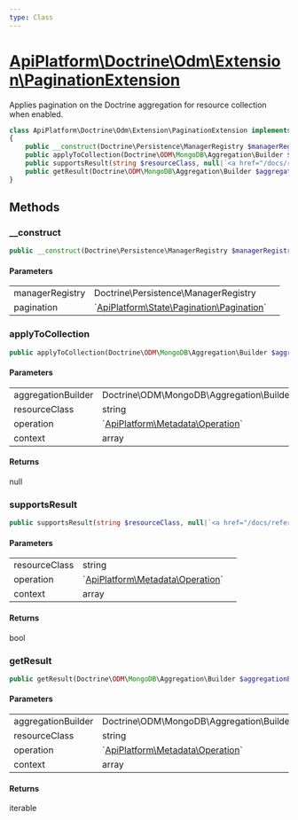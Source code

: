 ```yaml
---
type: Class
---
```


# [ApiPlatform\Doctrine\Odm\Extension\PaginationExtension](/docs/reference/Doctrine/Odm/Extension/PaginationExtension)

Applies pagination on the Doctrine aggregation for resource collection when enabled.


```php
class ApiPlatform\Doctrine\Odm\Extension\PaginationExtension implements `<a href="/docs/reference/Doctrine/Odm/Extension/AggregationResultCollectionExtensionInterface">ApiPlatform\Doctrine\Odm\Extension\AggregationResultCollectionExtensionInterface</a>`, `<a href="/docs/reference/Doctrine/Odm/Extension/AggregationCollectionExtensionInterface">ApiPlatform\Doctrine\Odm\Extension\AggregationCollectionExtensionInterface</a>`
{
    public __construct(Doctrine\Persistence\ManagerRegistry $managerRegistry, `<a href="/docs/reference/State/Pagination/Pagination">ApiPlatform\State\Pagination\Pagination</a>` $pagination)
    public applyToCollection(Doctrine\ODM\MongoDB\Aggregation\Builder $aggregationBuilder, string $resourceClass, null|`<a href="/docs/reference/Metadata/Operation">ApiPlatform\Metadata\Operation</a>` $operation, array $context): null
    public supportsResult(string $resourceClass, null|`<a href="/docs/reference/Metadata/Operation">ApiPlatform\Metadata\Operation</a>` $operation, array $context): bool
    public getResult(Doctrine\ODM\MongoDB\Aggregation\Builder $aggregationBuilder, string $resourceClass, null|`<a href="/docs/reference/Metadata/Operation">ApiPlatform\Metadata\Operation</a>` $operation, array $context): iterable
}
```
## Methods

### __construct



```php
public __construct(Doctrine\Persistence\ManagerRegistry $managerRegistry, `<a href="/docs/reference/State/Pagination/Pagination">ApiPlatform\State\Pagination\Pagination</a>` $pagination)
```

#### Parameters

<table><tbody>
<tr><td>managerRegistry</td><td>Doctrine\Persistence\ManagerRegistry</td><td></td></tr><tr><td>pagination</td><td>`<a href="/docs/reference/State/Pagination/Pagination">ApiPlatform\State\Pagination\Pagination</a>`</td><td></td></tr>
</tbody>
</table>

### applyToCollection



```php
public applyToCollection(Doctrine\ODM\MongoDB\Aggregation\Builder $aggregationBuilder, string $resourceClass, null|`<a href="/docs/reference/Metadata/Operation">ApiPlatform\Metadata\Operation</a>` $operation, array $context): null
```

#### Parameters

<table><tbody>
<tr><td>aggregationBuilder</td><td>Doctrine\ODM\MongoDB\Aggregation\Builder</td><td></td></tr><tr><td>resourceClass</td><td>string</td><td></td></tr><tr><td>operation</td><td>`<a href="/docs/reference/Metadata/Operation">ApiPlatform\Metadata\Operation</a>`</td><td></td></tr><tr><td>context</td><td>array</td><td></td></tr>
</tbody>
</table>

#### Returns

null

### supportsResult



```php
public supportsResult(string $resourceClass, null|`<a href="/docs/reference/Metadata/Operation">ApiPlatform\Metadata\Operation</a>` $operation, array $context): bool
```

#### Parameters

<table><tbody>
<tr><td>resourceClass</td><td>string</td><td></td></tr><tr><td>operation</td><td>`<a href="/docs/reference/Metadata/Operation">ApiPlatform\Metadata\Operation</a>`</td><td></td></tr><tr><td>context</td><td>array</td><td></td></tr>
</tbody>
</table>

#### Returns

bool

### getResult



```php
public getResult(Doctrine\ODM\MongoDB\Aggregation\Builder $aggregationBuilder, string $resourceClass, null|`<a href="/docs/reference/Metadata/Operation">ApiPlatform\Metadata\Operation</a>` $operation, array $context): iterable
```

#### Parameters

<table><tbody>
<tr><td>aggregationBuilder</td><td>Doctrine\ODM\MongoDB\Aggregation\Builder</td><td></td></tr><tr><td>resourceClass</td><td>string</td><td></td></tr><tr><td>operation</td><td>`<a href="/docs/reference/Metadata/Operation">ApiPlatform\Metadata\Operation</a>`</td><td></td></tr><tr><td>context</td><td>array</td><td></td></tr>
</tbody>
</table>

#### Returns

iterable
